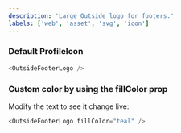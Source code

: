 ```yaml
---
description: 'Large Outside logo for footers.'
labels: ['web', 'asset', 'svg', 'icon']
---
```



### Default ProfileIcon

```js live
<OutsideFooterLogo />
```

### Custom color by using the fillColor prop

Modify the text to see it change live:

```js live
<OutsideFooterLogo fillColor="teal" />
```
